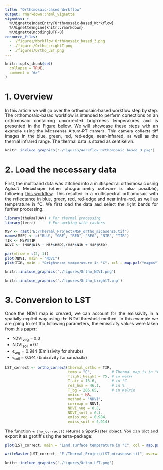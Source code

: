 ```yaml
---
title: "Orthomosaic-based Workflow"
output: rmarkdown::html_vignette
vignette: >
  %\VignetteIndexEntry{Orthomosaic-based_Workflow}
  %\VignetteEngine{knitr::rmarkdown}
  %\VignetteEncoding{UTF-8}
resource_files:
  - ./figures/Workflow_Orthomosaic_based_3.png
  - ./figures/Ortho_brightT.png
  - ./figures/Ortho_LST.png
---
```


<style>
body {
text-align: justify}
</style>


```r
knitr::opts_chunk$set(
  collapse = TRUE,
  comment = "#>"
)
```


# 1. Overview

In this article we will go over the orthomosaic-based workflow step by step. The orthomosaic-based workflow is intended to perform corrections on an orthomosaic containing uncorrected brightness temperatures and is presented in the Figure bellow. We will showcase these steps with an example using the Micasense Altum-PT camera. This camera collects tiff images in the blue, green, red, red-edge, near-infrared, as well as the thermal infrared range. The thermal data is stored as centikelvin. 

```r
knitr::include_graphics('./figures/Workflow_Orthomosaic_based_3.png')
```
# 2. Load the necessary data

First, the multiband data was stitched into a multispectral orthomosaic using Agisoft Metashape (other phogrammetry software is also possible), following [this workflow](https://agisoft.freshdesk.com/support/solutions/articles/31000148381-micasense-altum-processing-workflow-including-reflectance-calibration-in-agisoft-metashape-professi). This resulted in a multispectral orthomosaic with the reflectance in blue, green, red, red-edge and near infra-red, as well as temperature in °C. We first load the data and select the right bands for further processing.

```r
library(theRmalUAV) # For thermal processing
library(terra)      # For working with rasters

MSP <- rast("E:/Thermal_Project/MSP_ortho_micasense.tif")
names(MSP) <- c("BLU", "GRE", "RED", "REG", "NIR", "TIR")
TIR <- MSP$TIR
NDVI <- (MSP$NIR - MSP$RED)/(MSP$NIR + MSP$RED)

par(mfrow = c(2, 1))
plot(NDVI, main = "NDVI")
plot(TIR, main = "Brightness temperature in °C", col = map.pal("magma"))
```
```r
knitr::include_graphics('./figures/Ortho_NDVI.png')
```

```r
knitr::include_graphics('./figures/Ortho_brightT.png')
```

# 3. Conversion to LST 

Once the NDVI map is created, we can account for the emissivity in a spatially explicit way using the NDVI threshold method. In this example we are going to set tho following parameters, the emissivity values were taken from [this paper](https://doi.org/10.1016/S0034-4257(96)00123-X): 

  - NDVI<sub>veg</sub> = 0.8
  - NDVI<sub>soil</sub> = 0.1
  - ϵ<sub>veg</sub> = 0.984 (Emissivity for shrubs)
  - ϵ<sub>soil</sub> = 0.914 (Emissivity for sandsoils)

```r
LST_correct <- ortho_correct(thermal_ortho = TIR,
                             temp = "C",         # Thermal map is in °C
                             flight_height = 75, # in meter
                             T_air = 18.6,       # in °C
                             rel_hum = 46.1,     # in %
                             T_bg = 286.65,      # in Kelvin
                             emiss = NA,
                             method = "NDVI",
                             corrmap = NDVI,
                             NDVI_veg = 0.8,
                             NDVI_soil = 0.1,
                             emiss_veg = 0.984,
                             emiss_soil = 0.914)
```

The function `ortho_correct()` returns a SpatRaster object. You can plot and export it as geotiff using the terra-package:

```r
plot(LST_correct, main = "Land surface temperature in °C", col = map.pal("magma"))

writeRaster(LST_correct, "E:/Thermal_Project/LST_micasense.tif", overwrite = TRUE)
```

```r
knitr::include_graphics('./figures/Ortho_LST.png')
```
